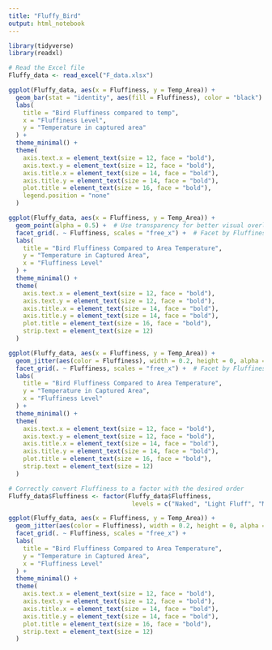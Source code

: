 ```yaml
---
title: "Fluffy_Bird"
output: html_notebook
---
```


```r
library(tidyverse)
library(readxl)
```


```r
# Read the Excel file
Fluffy_data <- read_excel("F_data.xlsx")
```



```r
ggplot(Fluffy_data, aes(x = Fluffiness, y = Temp_Area)) +
  geom_bar(stat = "identity", aes(fill = Fluffiness), color = "black") +
  labs(
    title = "Bird Fluffiness compared to temp",
    x = "Fluffiness Level",
    y = "Temperature in captured area"
  ) +
  theme_minimal() +
  theme(
    axis.text.x = element_text(size = 12, face = "bold"),
    axis.text.y = element_text(size = 12, face = "bold"),
    axis.title.x = element_text(size = 14, face = "bold"),
    axis.title.y = element_text(size = 14, face = "bold"),
    plot.title = element_text(size = 16, face = "bold"),
    legend.position = "none"
  )
```


```r

ggplot(Fluffy_data, aes(x = Fluffiness, y = Temp_Area)) +
  geom_point(alpha = 0.5) +  # Use transparency for better visual overlap handling
  facet_grid(. ~ Fluffiness, scales = "free_x") +  # Facet by Fluffiness to compare per category
  labs(
    title = "Bird Fluffiness Compared to Area Temperature",
    y = "Temperature in Captured Area",
    x = "Fluffiness Level"
  ) +
  theme_minimal() +
  theme(
    axis.text.x = element_text(size = 12, face = "bold"),
    axis.text.y = element_text(size = 12, face = "bold"),
    axis.title.x = element_text(size = 14, face = "bold"),
    axis.title.y = element_text(size = 14, face = "bold"),
    plot.title = element_text(size = 16, face = "bold"),
    strip.text = element_text(size = 12)
  )

```



```r

ggplot(Fluffy_data, aes(x = Fluffiness, y = Temp_Area)) +
  geom_jitter(aes(color = Fluffiness), width = 0.2, height = 0, alpha = 0.5) +  # Jitter the points horizontally
  facet_grid(. ~ Fluffiness, scales = "free_x") +  # Facet by Fluffiness to compare per category
  labs(
    title = "Bird Fluffiness Compared to Area Temperature",
    y = "Temperature in Captured Area",
    x = "Fluffiness Level"
  ) +
  theme_minimal() +
  theme(
    axis.text.x = element_text(size = 12, face = "bold"),
    axis.text.y = element_text(size = 12, face = "bold"),
    axis.title.x = element_text(size = 14, face = "bold"),
    axis.title.y = element_text(size = 14, face = "bold"),
    plot.title = element_text(size = 16, face = "bold"),
    strip.text = element_text(size = 12)
  )

```

```r

# Correctly convert Fluffiness to a factor with the desired order
Fluffy_data$Fluffiness <- factor(Fluffy_data$Fluffiness, 
                                  levels = c("Naked", "Light Fluff", "Medium Fluff", "Fluffy", "Cloud Fluffy", "Only Fluff"))

ggplot(Fluffy_data, aes(x = Fluffiness, y = Temp_Area)) +
  geom_jitter(aes(color = Fluffiness), width = 0.2, height = 0, alpha = 0.5) +
  facet_grid(. ~ Fluffiness, scales = "free_x") +
  labs(
    title = "Bird Fluffiness Compared to Area Temperature",
    y = "Temperature in Captured Area",
    x = "Fluffiness Level"
  ) +
  theme_minimal() +
  theme(
    axis.text.x = element_text(size = 12, face = "bold"),
    axis.text.y = element_text(size = 12, face = "bold"),
    axis.title.x = element_text(size = 14, face = "bold"),
    axis.title.y = element_text(size = 14, face = "bold"),
    plot.title = element_text(size = 16, face = "bold"),
    strip.text = element_text(size = 12)
  )

```


